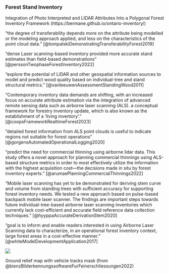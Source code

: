 
### Forest Stand Inventory

Integration of Photo Interpreted and LIDAR Attributes Into a Polygonal Forest Inventory Framework (https://bermane.github.io/ontario-inventory/)

"the degree of transferability depends more on the attribute being modelled or the modeling approach applied, and less on the characteristics of the point cloud data." [@tompalskiDemonstratingTransferabilityForest2019]

"dense Laser scanning-based inventory provided more accurate stand estimates than field-based demonstrations" [@perssonTwophaseForestInventory2022]

"explore the potential of LiDAR and other geospatial information sources to model and predict wood quality based on individual-tree and stand structural metrics." [@vanleeuwenAssessmentStandingWood2011]

"Contemporary inventory data demands are shifting, with an increased focus on accurate attribute estimation via the integration of advanced remote sensing data such as airborne laser scanning (ALS).
a conceptual framework for forestry inventory update, which is also known as the establishment of a ‘living inventory’." [@coopsFrameworkRealtimeForest2023]

"detailed forest information from ALS point clouds is useful to indicate regions not suitable
for forest operations" [@gorgensAutomatedOperationalLogging2020]

"predict the need for commercial thinning using airborne lidar data. This study offers a novel approach for planning commercial thinnings using ALS-based structure metrics in order to most effectively utilize the information with the highest acquisition cost—the decisions made in situ by forest inventory experts." [@arumaePlanningCommercialThinnings2022]

"Mobile laser scanning has yet to be demonstrated for deriving stem curve and volume from standing trees with sufficient accuracy for supporting forest inventory needs. We tested a new approach based on pulse-based backpack mobile laser scanner. 
The findings are important steps towards future individual-tree-based airborne laser scanning inventories which currently lack cost-efficient and accurate field reference data collection techniques." [@hyyppaAccurateDerivationStem2020]

"goal is to inform and enable readers interested in using Airborne Laser Scanning data to characterize, in an operational forest inventory context, large forest areas in a cost-effective manner." [@whiteModelDevelopmentApplication2017]

::: {#fig-enhanced-stand-inventory}
![](https://www.researchgate.net/profile/Joanne-White/publication/323166566/figure/fig2/AS:593803119448065@1518585104493/Overview-of-the-steps-involved-in-implementing-the-area-based-approach-ABA_W640.jpg)

Ground relief map with vehicle tracks mask (from @bienzBilderkennungssoftwareFurFeinerschliessungen2022)
:::
